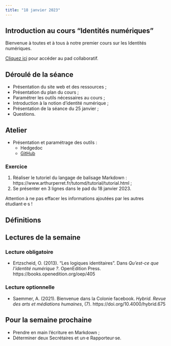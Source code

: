 ```yaml
---
title: "18 janvier 2023"
---
```


## Introduction au cours “Identités numériques”

Bienvenue à toutes et à tous à notre premier cours sur les Identités numériques.

::: {.callout-note}

[Cliquez ici](https://demo.hedgedoc.org/vT4VGOsATByXrgmU8gkaMw) pour accéder au pad collaboratif.

:::


## Déroulé de la séance

- Présentation du site web et des ressources ;
- Présentation du plan du cours ;
- Paramétrer les outils nécessaires au cours ;
- Introduction à la notion d'identité numérique ;
- Présentation de la séance du 25 janvier ;
- Questions.


## Atelier

- Présentation et paramétrage des outils :
    - Hedgedoc
    - [GitHub](https://github.com/)

### Exercice

1. Réaliser le tutoriel du langage de balisage Markdown : https://www.arthurperret.fr/tutomd/tutorial/tutorial.html ;
2. Se présenter en 3 lignes dans le pad du 18 janvier 2023.

::: {.callout-caution}

Attention à ne pas effacer les informations ajoutées par les autres étudiant·e·s !

:::

## Définitions


## Lectures de la semaine

### Lecture obligatoire

- Ertzscheid, O. (2013). "Les logiques identitaires". Dans *Qu’est-ce que l’identité numérique ?*. OpenEdition Press. https://books.openedition.org/oep/405

### Lecture optionnelle

- Saemmer, A. (2021). Bienvenue dans la Colonie facebook. *Hybrid. Revue des arts et médiations humaines*, (7). https://doi.org/10.4000/hybrid.675

## Pour la semaine prochaine

- Prendre en main l'écriture en Markdown ;
- Déterminer deux Secrétaires et un·e Rapporteur·se.